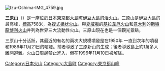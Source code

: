 [[File:Izu-Oshima-IMG_4759.jpg|thumb]]
{{coord|34|43|28|N|139|23|40|E|type:mountain_region:JP-13|display=title}}
{{Location map　
 |Japan Kanto
 |label=三原山
 |lat_deg=34|lat_min=43|lat_sec=28
 |lon_deg=139|lon_min=23|lon_sec=41
 |position=right
 |width=250
 |float=right
 |caption=三原山的位置
 |mark=Wallpaper group diagram legend rotation3.svg
}}

'''三原山'''（{{jpn|j=三原山|hg=みはらやま|rm=Mihara-yama}}）是一座位於[[日本|日本]][[東京都|東京都]][[大島町|大島町]][[伊豆大島|伊豆大島]]的[[活火山|活火山]]。三原山是伊豆大島的最高峰，[[標高|標高]]758米，為[[複式火山|複式楯状火山]]。與[[夏威夷|夏威夷]]的[[基拉韋厄峰|基拉韋厄火山]]和[[意大利|意大利]]的[[斯特龍博利島|斯特龍博利火山]]并列為世界三大流動性火山。三原山現在也是一個觀光景點。

三原山十分活跃，其最近的有名的兩次大規模噴發是在1950年 一直到次年的噴發和1986年11月21日的噴發。前者導致了三原新山的生成；後者導致島上約1萬多人離開避難。火山口周邊禁止進入，但在1996年11月10日被解除。

{{Japan-geo-stub}}
{{伊豆小笠原群島}}
{{Authority control}}
{{DEFAULTSORT:Mihara-yama}}
[[Category:日本火山|Category:日本火山]]
[[Category:大島町|Category:大島町]]
[[Category:東京都山峰|Category:東京都山峰]]
